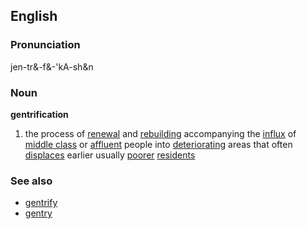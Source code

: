 ==English==
===Pronunciation===
jen-tr&-f&-'kA-sh&n
===Noun===
{{wikipedia}}
'''gentrification'''
# the process of [[renewal]] and [[rebuilding]] accompanying the [[influx]] of [[middle class]] or [[affluent]] people into [[deteriorating]] areas that often [[displace]]s earlier usually [[poor]]er [[resident]]s

===See also===
*[[gentrify]]
*[[gentry]]